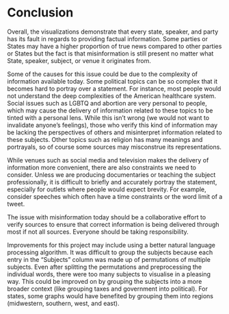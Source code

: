# Conclusion

Overall, the visualizations demonstrate that every state, speaker, and party has its fault in regards to providing factual information. Some parties or States may have a higher proportion of true news compared to other parties or States but the fact is that misinformation is still present no matter what State, speaker, subject, or venue it originates from.

Some of the causes for this issue could be due to the complexity of information available today. Some political topics can be so complex that it becomes hard to portray over a statement. For instance, most people would not understand the deep complexities of the American healthcare system. Social issues such as LGBTQ and abortion are very personal to people, which may cause the delivery of information related to these topics to be tinted with a personal lens. While this isn't wrong (we would not want to invalidate anyone's feelings), those who verify this kind of information may be lacking the perspectives of others and misinterpret information related to these subjects. Other topics such as religion has many meanings and portrayals, so of course some sources may misconstrue its representations.

While venues such as social media and television makes the delivery of information more convenient, there are also constraints we need to consider. Unless we are producing documentaries or teaching the subject professionally, it is difficult to briefly and accurately portray the statement, especially for outlets where people would expect brevity. For example, consider speeches which often have a time constraints or the word limit of a tweet.

The issue with misinformation today should be a collaborative effort to verify sources to ensure that correct information is being delivered through most if not all sources. Everyone should be taking responsibility.


Improvements for this project may include using a better natural language processing algorithm. It was difficult to group the subjects because each entry in the “Subjects” column was made up of permutations of multiple subjects. Even after splitting the permutations and preprocessing the individual words, there were too many subjects to visualise in a pleasing way. This could be improved on by grouping the subjects into a more broader context (like grouping taxes and government into political). For states, some graphs would have benefited by grouping them into regions (midwestern, southern, west, and east).